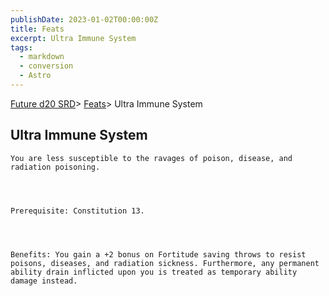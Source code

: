 ```yaml
---
publishDate: 2023-01-02T00:00:00Z
title: Feats
excerpt: Ultra Immune System
tags:
  - markdown
  - conversion
  - Astro
---
```







[Future d20 SRD](/#futureD20)> [Feats](future-d20-srd-feats-index)> Ultra Immune System
    




## Ultra Immune System
   



    You are less susceptible to the ravages of poison, disease, and radiation poisoning.
   



    Prerequisite: Constitution 13.
   



    Benefits: You gain a +2 bonus on Fortitude saving throws to resist poisons, diseases, and radiation sickness. Furthermore, any permanent ability drain inflicted upon you is treated as temporary ability damage instead.
   





